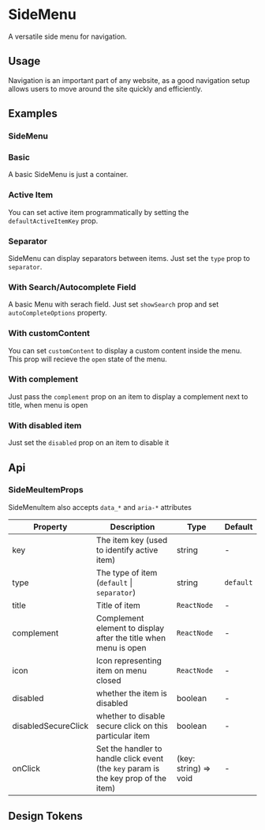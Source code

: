 
<Meta of={KitSideMenuStories} />

# SideMenu

A versatile side menu for navigation.

## Usage

Navigation is an important part of any website, as a good navigation setup allows users to move around the site quickly and efficiently.

## Examples

### SideMenu

### Basic

A basic SideMenu is just a container.

<CustomCanvas content={Examples.menuBasic} source={Sources.menuBasic} id="sidemenu-basic" />

### Active Item

You can set active item programmatically by setting the `defaultActiveItemKey` prop.

<CustomCanvas content={Examples.menuActive} source={Sources.menuActive} id="sidemenu-active" />

### Separator

SideMenu can display separators between items. Just set the `type` prop to `separator`.

<CustomCanvas content={Examples.menuSeparator} source={Sources.menuSeparator} id="sidemenu-separator" />

### With Search/Autocomplete Field

A basic Menu with serach field. Just set `showSearch` prop and set `autoCompleteOptions` property.

<CustomCanvas content={Examples.menuSearch} source={Sources.menuSearch} id="sidemenu-search" />

### With customContent

You can set `customContent` to display a custom content inside the menu. This prop will recieve the `open` state of the menu.

<CustomCanvas content={Examples.menuCustomContent} source={Sources.menuCustomContent} id="sidemenu-custom-content" />

### With complement

Just pass the `complement` prop on an item to display a complement next to title, when menu is open

<CustomCanvas content={Examples.menuComplement} source={Sources.menuComplement} id="sidemenu-complement" />

### With disabled item

Just set the `disabled` prop on an item to disable it

<CustomCanvas content={Examples.menuDisabled} source={Sources.menuDisabled} id="sidemenu-disabled" />

## Api

<Canvas of={KitSideMenuStories.Api} />

<Controls of={KitSideMenuStories.Api} />

### SideMeuItemProps

SideMenuItem also accepts `data_*` and `aria-*` attributes

| Property            | Description                                                                         | Type                  | Default   |
| ------------------- | ----------------------------------------------------------------------------------- | --------------------- | --------- |
| key                 | The item key (used to identify active item)                                         | string                | -         |
| type                | The type of item (`default` \| `separator`)                                         | string                | `default` |
| title               | Title of item                                                                       | `ReactNode`           | -         |
| complement          | Complement element to display after the title when menu is open                     | `ReactNode`           | -         |
| icon                | Icon representing item on menu closed                                               | `ReactNode`           | -         |
| disabled            | whether the item is disabled                                                        | boolean               | -         |
| disabledSecureClick | whether to disable secure click on this particular item                             | boolean               | -         |
| onClick             | Set the handler to handle click event (the `key` param is the key prop of the item) | (key: string) => void | -         |

## Design Tokens

<DesignTokens path="components.SideMenu" tokens={fields?.components?.SideMenu} />

